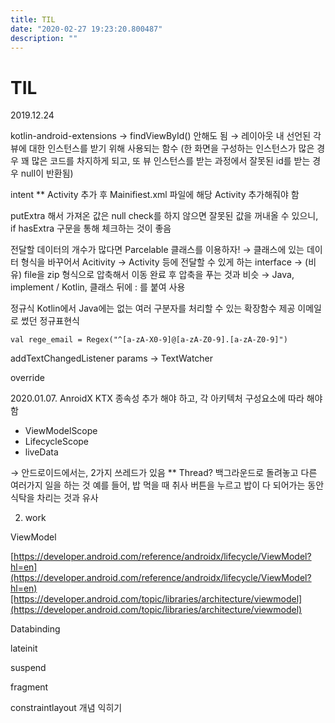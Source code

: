 ```yaml
---
title: TIL
date: "2020-02-27 19:23:20.800487"
description: ""
---
```


# TIL


2019.12.24

kotlin-android-extensions
→ findViewById() 안해도 됨
→ 레이아웃 내 선언된 각 뷰에 대한 인스턴스를 받기 위해 사용되는 함수 (한 화면을 구성하는 인스턴스가 많은 경우 꽤 많은 코드를 차지하게 되고, 또 뷰 인스턴스를 받는 과정에서 잘못된 id를 받는 경우 null이 반환됨)


intent 
** Activity 추가 후 Mainifiest.xml 파일에 해당 Activity 추가해줘야 함

putExtra 해서 가져온 값은 null check를 하지 않으면 
잘못된 값을 꺼내올 수 있으니, if hasExtra 구문을 통해 체크하는 것이 좋음

전달할 데이터의 개수가 많다면 Parcelable 클래스를 이용하자!
→ 클래스에 있는 데이터 형식을 바꾸어서 Acitivity → Activity 등에 전달할 수 있게 하는 interface
→ (비유) file을 zip 형식으로 압축해서 이동 완료 후 압축을 푸는 것과 비슷
→ Java, implement / Kotlin, 클래스 뒤에 : 를 붙여 사용



정규식
Kotlin에서 Java에는 없는 여러 구분자를 처리할 수 있는 확장함수 제공
이메일로 썼던 정규표현식
```
val rege_email = Regex("^[a-zA-X0-9]@[a-zA-Z0-9].[a-zA-Z0-9]")
```


addTextChangedListener
params → TextWatcher

override



2020.01.07.
AnroidX
KTX 종속성 추가 해야 하고, 각 아키텍처 구성요소에 따라 해야 함
* ViewModelScope
* LifecycleScope
* liveData

→ 안드로이드에서는, 2가지 쓰레드가 있음
** Thread? 백그라운드로 돌려놓고 다른 여러가지 일을 하는 것
예를 들어, 밥 먹을 때 취사 버튼을 누르고 밥이 다 되어가는 동안 식탁을 차리는 것과 유사

 2. work


ViewModel

[https://developer.android.com/reference/androidx/lifecycle/ViewModel?hl=en](https://developer.android.com/reference/androidx/lifecycle/ViewModel?hl=en)[https://developer.android.com/topic/libraries/architecture/viewmodel](https://developer.android.com/topic/libraries/architecture/viewmodel)

Databinding

lateinit

suspend

fragment


constraintlayout 개념 익히기

